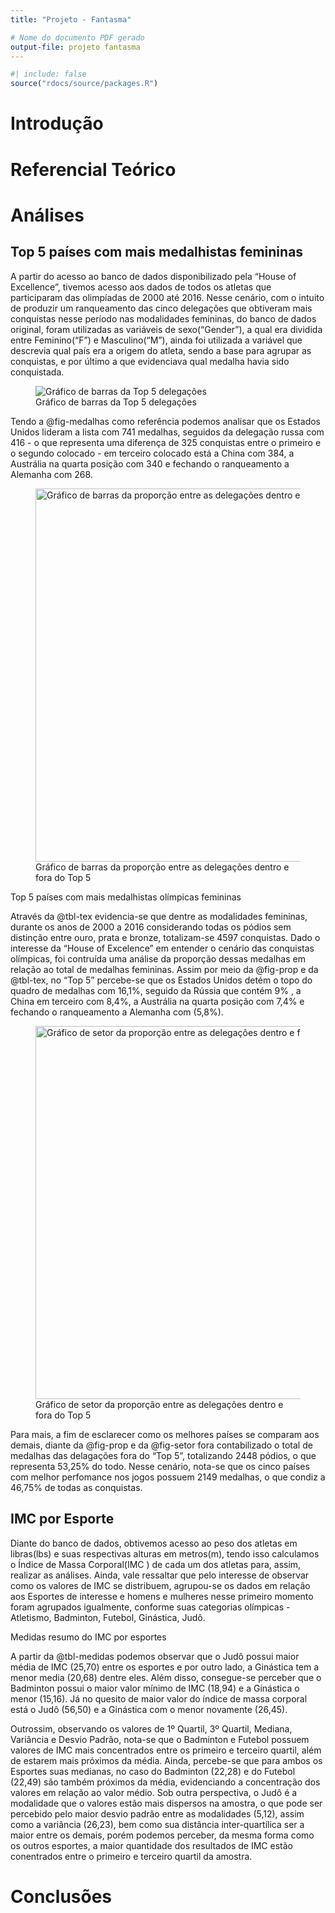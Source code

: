 ```yaml
---
title: "Projeto - Fantasma"

# Nome do documento PDF gerado
output-file: projeto fantasma
---
```


```r
#| include: false
source("rdocs/source/packages.R")
```

# Introdução

# Referencial Teórico

# Análises

## Top 5 países com mais medalhistas femininas

A partir do acesso ao banco de dados disponibilizado pela "House of Excellence", tivemos acesso aos dados de todos os atletas que participaram das olimpíadas de 2000 até 2016. Nesse cenário, com o intuito de produzir um ranqueamento das cinco delegações que obtiveram mais conquistas nesse período nas modalidades femininas, do banco de dados original, foram utilizadas as variáveis de sexo("Gender"), a qual era dividida entre Feminino("F") e Masculino("M"), ainda foi utilizada a variável que descrevia qual país era a origem do atleta, sendo a base para agrupar as conquistas, e por último a que evidenciava qual medalha havia sido conquistada.

![Gráfico de barras da Top 5 delegações](images/colunas-freq-medalhas-01.png){#fig-medalhas fig-align="center"}

Tendo a @fig-medalhas como referência podemos analisar que os Estados Unidos lideram a lista com 741 medalhas, seguidos da delegação russa com 416 - o que representa uma diferença de 325 conquistas entre o primeiro e o segundo colocado - em terceiro colocado está a China com 384, a Austrália na quarta posição com 340 e fechando o ranqueamento a Alemanha com 268.

![Gráfico de barras da proporção entre as delegações dentro e fora do Top 5](colunas-prop-medalha.png){#fig-prop fig-align="center" width="158mm"}

::: {#tbl-tex layout-align="center" tbl-pos="H"}
\begin{tabular}{l|r|r}
\hline
\multicolumn{1}{l|}{\textbf{Países}} & \multicolumn{1}{r|}{\textbf{Nº de medalhas}} & \multicolumn{1}{l}{\textbf{Proporção(\%)}} \\  \hline
Estados Unidos    & 741 & 16,11\% \\
Rússia            & 416 & 9,05\% \\
China             & 384 & 8,35\% \\
Austrália         & 340 & 7,40\% \\
Alemanha          & 268 & 5,83\% \\
Demais            & 2448 & 53,25\% \\ \hline
\textbf{Total} & 4597 & 100\% \\ \hline
\end{tabular}

Top 5 países com mais medalhistas olímpicas femininas
:::

Através da @tbl-tex evidencia-se que dentre as modalidades femininas, durante os anos de 2000 a 2016 considerando todas os pódios sem distinção entre ouro, prata e bronze, totalizam-se 4597 conquistas. Dado o interesse da "House of Excelence" em entender o cenário das conquistas olímpicas, foi contruída uma análise da proporção dessas medalhas em relação ao total de medalhas femininas. Assim por meio da @fig-prop e da @tbl-tex, no "Top 5" percebe-se que os Estados Unidos detém o topo do quadro de medalhas com 16,1%, seguido da Rússia que contém 9% , a China em terceiro com 8,4%, a Austrália na quarta posição com 7,4% e fechando o ranqueamento a Alemanha com (5,8%).

![Gráfico de setor da proporção entre as delegações dentro e fora do Top 5](setor_paises.png){#fig-setor fig-pos="H" fig-align="center" width="158mm"}

Para mais, a fim de esclarecer como os melhores países se comparam aos demais, diante da @fig-prop e da @fig-setor fora contabilizado o total de medalhas das delagações fora do "Top 5", totalizando 2448 pódios, o que representa 53,25% do todo. Nesse cenário, nota-se que os cinco países com melhor perfomance nos jogos possuem 2149 medalhas, o que condiz a 46,75% de todas as conquistas.

## IMC por Esporte

Diante do banco de dados, obtivemos acesso ao peso dos atletas em libras(lbs) e suas respectivas alturas em metros(m), tendo isso calculamos o Índice de Massa Corporal(IMC ) de cada um dos atletas para, assim, realizar as análises. Ainda, vale ressaltar que pelo interesse de observar como os valores de IMC se distribuem, agrupou-se os dados em relação aos Esportes de interesse e homens e mulheres nesse primeiro momento foram agrupados igualmente, conforme suas categorias olímpicas - Atletismo, Badminton, Futebol, Ginástica, Judô.

::: {#tbl-medidas layout-align="center" tbl-pos="H"}
\begin{tabular}{ | l |
        S[table-format = 2.2]
        S[table-format = 1.2]
        S[table-format = 2.2]
        S[table-format = 2.2]
        S[table-format = 2.2]
        |}
\toprule
    \textbf{Estatística} & \textbf{Atletismo} & \textbf{Badminton} & \textbf{Futebol} & \textbf{Ginástica} & \textbf{Judô} \\
    \midrule
    Média & 22.30 & 22.21 & 22.51 & 20.68 & 25.70 \\
    Desvio Padrão & 3.86 & 1.50 & 1.73 & 2.38 & 5.12 \\
    Variância & 14.92 &  2.26 &  2.99 &  5.67 & 26.23 \\
    Mínimo & 15.82 & 18.94 & 16.73 & 15.16 & 18.52 \\
    1º Quartil & 20.03 & 21.22 & 21.34 & 18.61 & 22.06 \\
    Mediana & 21.45 & 22.28 & 22.49 & 21.09 & 24.68 \\
    3º Quartil & 23.67 & 23.21 & 23.71 & 22.48 & 27.70 \\
    Máximo & 44.38 & 26.73 & 29.07 & 26.45 & 56.50 \\
\bottomrule
\end{tabular}

Medidas resumo do IMC por esportes
:::

A partir da @tbl-medidas podemos observar que o Judô possui maior média de IMC (25,70) entre os esportes e por outro lado, a Ginástica tem a menor media (20,68) dentre eles. Além disso, consegue-se perceber que o Badminton possui o maior valor mínimo de IMC (18,94) e a Ginástica o menor (15,16). Já no quesito de maior valor do índice de massa corporal está o Judô (56,50) e a Ginástica com o menor novamente (26,45).

Outrossim, observando os valores de 1º Quartil, 3º Quartil, Mediana, Variância e Desvio Padrão, nota-se que o Badminton e Futebol possuem valores de IMC mais concentrados entre os primeiro e terceiro quartil, além de estarem mais próximos da média. Ainda, percebe-se que para ambos os Esportes suas medianas, no caso do Badminton (22,28) e do Futebol (22,49) são também próximos da média, evidenciando a concentração dos valores em relação ao valor médio. Sob outra perspectiva, o Judô é a modalidade que o valores estão mais dispersos na amostra, o que pode ser percebido pelo maior desvio padrão entre as modalidades (5,12), assim como a variância (26,23), bem como sua distância inter-quartílica ser a maior entre os demais, porém podemos perceber, da mesma forma como os outros esportes, a maior quantidade dos resultados de IMC estão conentrados entre o primeiro e terceiro quartil da amostra.

# Conclusões
